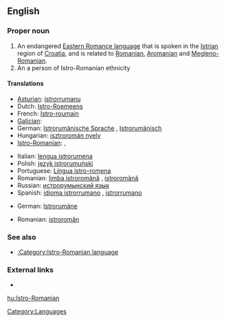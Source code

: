 ==English==
{{wikipedia|Istro-Romanian}}

===Proper noun===
{{en-proper noun}}

# An endangered [[w:Eastern Romance languages|Eastern Romance language]] that is spoken in the [[Istria]]n region of [[Croatia]], and is related to [[Romanian]], [[Aromanian]] and [[Megleno-Romanian]].
# An a person of Istro-Romanian ethnicity

====Translations====
{{trans-top|language}}
* [[Asturian]]: [[istrorrumanu]]
* Dutch: [[Istro-Roemeens]]
* French: [[Istro-roumain]]
* [[Galician]]: {{t|gl|lingua istrio-romanesa|f}}
* German: [[Istrorumänische Sprache]] {{f}}, [[Istrorumänisch]] {{n}}
* Hungarian: [[isztroromán nyelv]]
* [[Istro-Romanian]]: {{tø|ruo|vlăşeşte}},  {{tø|ruo|rumâreşte}}
{{trans-mid}}
* Italian: [[lengua istrorumena]] {{f}}
* Polish: [[język istrorumuński]]
* Portuguese: [[Língua istro-romena]] {{f}}
* Romanian: [[limba istroromână]] {{f}}, [[istroromână]] {{f}}
* Russian: [[истрорумынский язык]]
* Spanish: [[idioma istrorrumano]] {{m}}, [[istrorrumano]] {{m}}
{{trans-bottom}}

{{trans-top|person}}
* German: [[Istrorumäne]] {{m}}
{{trans-mid}}
* Romanian: [[istroromân]] {{m}}
{{trans-bottom}}

===See also===
* [[:Category:Istro-Romanian language]]

===External links===
* {{ethnologue|code=ruo}}

[[Category:Languages]]

[[hu:Istro-Romanian]]